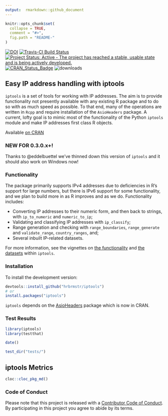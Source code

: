 ```yaml
---
output:  rmarkdown::github_document
---
```


<!-- README.md is generated from README.Rmd. Please edit that file -->

```r
knitr::opts_chunk$set(
  collapse = TRUE,
  comment = "#>",
  fig.path = "README-"
)
```
[![DOI](https://zenodo.org/badge/doi/10.5281/zenodo.44526.svg)](https://zenodo.org/record/44526)
[![Travis-CI Build Status](https://travis-ci.org/hrbrmstr/iptools.svg?branch=master)](https://travis-ci.org/hrbrmstr/iptools)
[![Project Status: Active - The project has reached a stable, usable state and is being actively developed.](http://www.repostatus.org/badges/0.1.0/active.svg)](http://www.repostatus.org/#active) 
[![CRAN_Status_Badge](http://www.r-pkg.org/badges/version/iptools)](http://cran.r-project.org/web/packages/iptools) 
![downloads](http://cranlogs.r-pkg.org/badges/grand-total/iptools)

## Easy IP address handling with iptools

`iptools` is a set of tools for working with IP addresses. The aim is to provide functionality not presently available with any existing R package and to do so with as much speed as possible. To that end, many of the operations are written in `Rcpp` and require installation of the `AsioHeaders` package. A current, lofty goal is to mimic most of the functionality of the Python `iptools` module and make IP addresses first class R objects.

Available [on CRAN](http://cran.r-project.org/web/packages/iptools/)

### NEW FOR 0.3.0.x+!

Thanks to @eddelbuettel we've thinned down this version of `iptools` and it should also work on Windows now!

### Functionality

The package primarily supports IPv4 addresses due to deficiencies in R's support for large numbers, but there is IPv6 support for some functionality, and we plan to build more in as R improves and as we do. Functionality includes:

-   Converting IP addresses to their numeric form, and then back to strings, with `ip_to_numeric` and `numeric_to_ip`;
-   Validating and classifying IP addresses with `ip_classify`;
-   Range generation and checking with `range_boundaries`, `range_generate` and `validate_range`, `country_ranges`, and;
-   Several inbuilt IP-related datasets.

For more information, see the vignettes on [the functionality](https://github.com/hrbrmstr/iptools/blob/master/vignettes/introduction_to_iptools.Rmd) and [the datasets](https://github.com/hrbrmstr/iptools/blob/master/vignettes/iptools_datasets.Rmd) within `iptools`.


### Installation

To install the development version:

```r
devtools::install_github("hrbrmstr/iptools")
# or
install.packages("iptools")
```

`iptools` depends on the [AsioHeaders](https://github.com/eddelbuettel/asioheaders) package which is now in CRAN.

### Test Results

```r
library(iptools)
library(testthat)

date()

test_dir("tests/")
```

## iptools Metrics

```r
cloc::cloc_pkg_md()
```

### Code of Conduct

Please note that this project is released with a [Contributor Code of Conduct](CONDUCT.md). By participating in this project you agree to abide by its terms.
